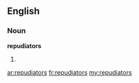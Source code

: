 ==English==

===Noun===
'''repudiators'''

# {{plural of|[[repudiator]]}}

[[ar:repudiators]]
[[fr:repudiators]]
[[my:repudiators]]
